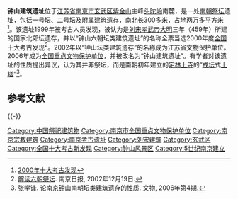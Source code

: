 {{文物保护单位
| 级别 = 全国
| 名称 = 钟山建筑遗址
| 图片 = [[File:Altar_Purple_Mountain_Nanjing.JPG|200px]]
| 编号 = 6-79
| 分类 = 古遗址
| 时代 = [[南北朝|南北朝]]
| 所在 = [[南京市|南京市]][[玄武区|玄武区]]
| 登录 = 2006年
| Cat = 南京市全国重点文物保护单位
}}
'''钟山建筑遗址'''位于[[江苏省|江苏省]][[南京市|南京市]][[玄武区|玄武区]][[紫金山|紫金山]]主峰[[头陀岭|头陀岭]]南麓，是一处[[南朝|南朝]][[祭坛|祭坛]]遗址，包括一号坛、二号坛及附属建筑遗存，南北长300多米，占地两万多平方米<ref>[http://www.wenbao.net/shidakaogu/200002.html 2000年十大考古发现]</ref>。该遗址1999年被考古人员发现，被认为是[[刘宋|刘宋]][[刘骏|孝武帝]][[大明_(刘宋)|大明]]三年（459年）所建的国家北郊坛遗存，并以“钟山六朝坛类建筑遗址”的名称全票当选2000年度[[全国十大考古发现|全国十大考古发现]]<ref>[http://news.sina.com.cn/c/2004-03-10/08583007814.shtml 解读六朝祭坛]. 南京日报, 2002年12月19日.</ref>。2002年以“钟山坛类建筑遗存”的名称成为[[江苏省文物保护单位|江苏省文物保护单位]]。2006年成为[[全国重点文物保护单位|全国重点文物保护单位]]，并被改名为“钟山建筑遗址”。有学者对该遗址的性质提出异议，认为其并非祭坛，而是南朝初年建立的[[定林上寺|定林上寺]]的“[[戒坛|戒坛]]式[[塔#土塔|土塔]]”<ref>张学锋. 论南京钟山南朝坛类建筑遗存的性质. 文物, 2006年第4期.</ref>。

== 参考文献 ==
{{Reflist}}

{{-}}
{{钟山风景区}}
{{江苏全国重点文物保护单位|nocat}}

[[Category:中国祭祀建筑物|Category:中国祭祀建筑物]]
[[Category:南京市全国重点文物保护单位|Category:南京市全国重点文物保护单位]]
[[Category:南京宗教建筑|Category:南京宗教建筑]]
[[Category:南京考古遗址|Category:南京考古遗址]]
[[Category:刘宋建筑|Category:刘宋建筑]]
[[Category:玄武区|Category:玄武区]]
[[Category:全国十大考古新发现|Category:全国十大考古新发现]]
[[Category:钟山风景区|Category:钟山风景区]]
[[Category:5世纪南京建立|Category:5世纪南京建立]]